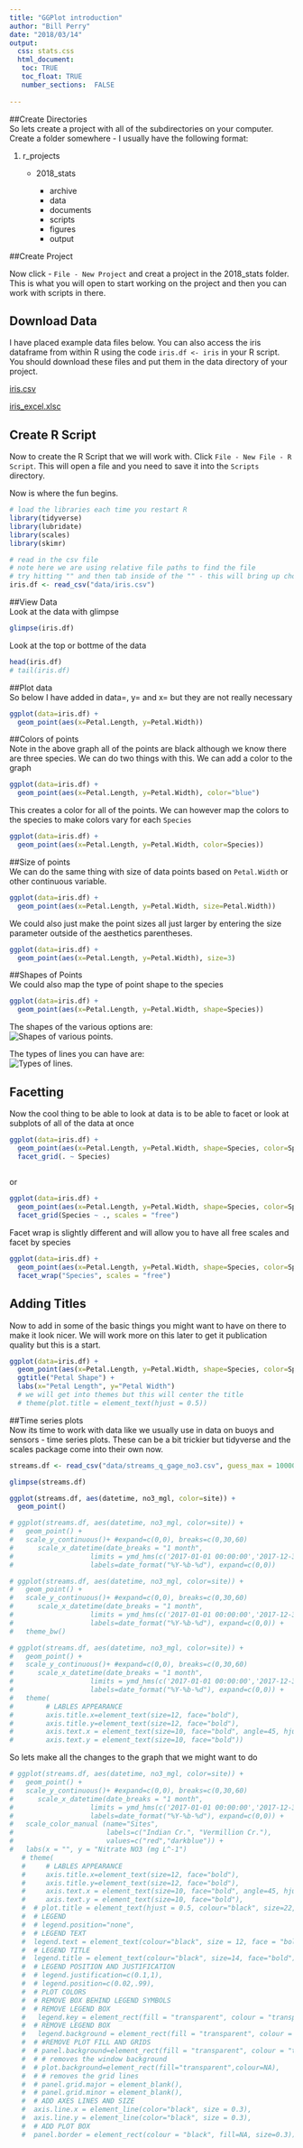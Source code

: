 ```yaml
---
title: "GGPlot introduction"
author: "Bill Perry"
date: "2018/03/14"
output:
  css: stats.css
  html_document:
   toc: TRUE
   toc_float: TRUE
   number_sections:  FALSE
   
---
```

##Create Directories     
So lets create a project with all of the subdirectories on your computer. Create a folder somewhere - I usually have the following format:      

1. r_projects        

    * 2018_stats      
    
        + archive      
        + data     
        + documents  
        + scripts   
        + figures   
        + output   
         

##Create Project     

Now click - ```File - New Project``` and creat a project in the 2018_stats folder. This is what you will open to start working on the project and then you can work with scripts in there.



## Download Data      

I have placed example data files below. You can also access the iris dataframe from within R using the code ```iris.df <- iris``` in your R script. You should download these files and put them in the data directory of your project.      

[iris.csv](https://wlperry.github.io/2018_stats/data/iris.csv)     
 
[iris_excel.xlsc](https://wlperry.github.io/2017stats/data/iris_excel.xlsx)    

## Create R Script       

Now to create the R Script that we will work with. Click ```File - New File - R Script```. This will open a file and you need to save it into the ```Scripts``` directory.    

Now is where the fun begins.

```r
# load the libraries each time you restart R
library(tidyverse)
library(lubridate)
library(scales)
library(skimr)

# read in the csv file
# note here we are using relative file paths to find the file
# try hitting "" and then tab inside of the "" - this will bring up choices
iris.df <- read_csv("data/iris.csv")

```


##View Data     
Look at the data with glimpse

```r
glimpse(iris.df)
```

Look at the top or bottme of the data
```r
head(iris.df)
# tail(iris.df)
```

##Plot data       
So below I have added in data=, y= and x= but they are not really necessary
```r
ggplot(data=iris.df) +
  geom_point(aes(x=Petal.Length, y=Petal.Width))
```

##Colors of points      
Note in the above graph all of the points are black although we know there are three species. We can do two things with this. We can add a color to the graph

```r
ggplot(data=iris.df) +
  geom_point(aes(x=Petal.Length, y=Petal.Width), color="blue")
```

This creates a color for all of the points. We can however map the colors to the species to make colors vary for each `Species`

```r
ggplot(data=iris.df) +
  geom_point(aes(x=Petal.Length, y=Petal.Width, color=Species))
```

##Size of points   
We can do the same thing with size of data points based on `Petal.Width` or other continuous variable.   

```r
ggplot(data=iris.df) +
  geom_point(aes(x=Petal.Length, y=Petal.Width, size=Petal.Width))
```

We could also just make the point sizes all just larger by entering the size parameter outside of the aesthetics parentheses.
```r
ggplot(data=iris.df) +
  geom_point(aes(x=Petal.Length, y=Petal.Width), size=3)
```



##Shapes of Points    
We could also map the type of point shape to the species   

```r
ggplot(data=iris.df) +
  geom_point(aes(x=Petal.Length, y=Petal.Width, shape=Species))
```

The shapes of the various options are:   
![Shapes of various points.](images/point_shapes.png)


The types of lines you can have are:    
![Types of lines.](images/line_types.png)

## Facetting 
Now the cool thing to be able to look at data is to be able to facet or look at subplots of all of the data at once

```r

ggplot(data=iris.df) +
  geom_point(aes(x=Petal.Length, y=Petal.Width, shape=Species, color=Species)) +
  facet_grid(. ~ Species)
  


```

or

```r
ggplot(data=iris.df) +
  geom_point(aes(x=Petal.Length, y=Petal.Width, shape=Species, color=Species)) +
  facet_grid(Species ~ ., scales = "free") 
```



Facet wrap is slightly different and will allow you to have all free scales and facet by species
```r
ggplot(data=iris.df) +
  geom_point(aes(x=Petal.Length, y=Petal.Width, shape=Species, color=Species)) +
  facet_wrap("Species", scales = "free") 
```

## Adding Titles      
Now to add in some of the basic things you might want to have on there to make it look nicer. We will work more on this later to get it publication quality but this is a start.  


```r
ggplot(data=iris.df) +
  geom_point(aes(x=Petal.Length, y=Petal.Width, shape=Species, color=Species)) +
  ggtitle("Petal Shape") +
  labs(x="Petal Length", y="Petal Width") 
  # we will get into themes but this will center the title
  # theme(plot.title = element_text(hjust = 0.5))
```

##Time series plots    
Now its time to work with data like we usually use in data on buoys and sensors - time series plots. These can be a bit trickier but tidyverse and the scales package come into their own now.

```r
streams.df <- read_csv("data/streams_q_gage_no3.csv", guess_max = 10000) 

glimpse(streams.df)
```

```r
ggplot(streams.df, aes(datetime, no3_mgl, color=site)) +
  geom_point()
```


```r
# ggplot(streams.df, aes(datetime, no3_mgl, color=site)) +
#   geom_point() +
#   scale_y_continuous()+ #expand=c(0,0), breaks=c(0,30,60)
#      scale_x_datetime(date_breaks = "1 month", 
#                   limits = ymd_hms(c('2017-01-01 00:00:00','2017-12-31 00:00:00')),
#                   labels=date_format("%Y-%b-%d"), expand=c(0,0)) 
```


```r
# ggplot(streams.df, aes(datetime, no3_mgl, color=site)) +
#   geom_point() +
#   scale_y_continuous()+ #expand=c(0,0), breaks=c(0,30,60)
#      scale_x_datetime(date_breaks = "1 month", 
#                   limits = ymd_hms(c('2017-01-01 00:00:00','2017-12-31 00:00:00')),
#                   labels=date_format("%Y-%b-%d"), expand=c(0,0)) +
#   theme_bw()
```

```r
# ggplot(streams.df, aes(datetime, no3_mgl, color=site)) +
#   geom_point() +
#   scale_y_continuous()+ #expand=c(0,0), breaks=c(0,30,60)
#      scale_x_datetime(date_breaks = "1 month", 
#                   limits = ymd_hms(c('2017-01-01 00:00:00','2017-12-31 00:00:00')),
#                   labels=date_format("%Y-%b-%d"), expand=c(0,0)) +
#   theme(
#        # LABLES APPEARANCE
#        axis.title.x=element_text(size=12, face="bold"),
#        axis.title.y=element_text(size=12, face="bold"),
#        axis.text.x = element_text(size=10, face="bold", angle=45, hjust=1),
#        axis.text.y = element_text(size=10, face="bold"))
```

So lets make all the changes to the graph that we might want to do

```r
# ggplot(streams.df, aes(datetime, no3_mgl, color=site)) +
#   geom_point() +
#   scale_y_continuous()+ #expand=c(0,0), breaks=c(0,30,60)
#      scale_x_datetime(date_breaks = "1 month", 
#                   limits = ymd_hms(c('2017-01-01 00:00:00','2017-12-31 00:00:00')),
#                   labels=date_format("%Y-%b-%d"), expand=c(0,0)) +
#   scale_color_manual (name="Sites",
#                       labels=c("Indian Cr.", "Vermillion Cr."),
#                       values=c("red","darkblue")) +
#   labs(x = "", y = "Nitrate NO3 (mg L^-1") 
   # theme(
   #     # LABLES APPEARANCE
   #     axis.title.x=element_text(size=12, face="bold"),
   #     axis.title.y=element_text(size=12, face="bold"),
   #     axis.text.x = element_text(size=10, face="bold", angle=45, hjust=1),
   #     axis.text.y = element_text(size=10, face="bold"),
   #  # plot.title = element_text(hjust = 0.5, colour="black", size=22, face="bold"),
   #  # LEGEND
   #  # legend.position="none",
   #  # LEGEND TEXT
   #  legend.text = element_text(colour="black", size = 12, face = "bold"),
   #  # LEGEND TITLE
   #  legend.title = element_text(colour="black", size=14, face="bold"),
   #  # LEGEND POSITION AND JUSTIFICATION 
   #  # legend.justification=c(0.1,1),
   #  # legend.position=c(0.02,.99),
   #  # PLOT COLORS
   #  # REMOVE BOX BEHIND LEGEND SYMBOLS
   #  # REMOVE LEGEND BOX
   #   legend.key = element_rect(fill = "transparent", colour = "transparent"), 
   #  # REMOVE LEGEND BOX
   #   legend.background = element_rect(fill = "transparent", colour = "transparent"), 
   #  # #REMOVE PLOT FILL AND GRIDS
   #  # panel.background=element_rect(fill = "transparent", colour = "transparent"), 
   #  # # removes the window background
   #  # plot.background=element_rect(fill="transparent",colour=NA),
   #  # # removes the grid lines
   #  # panel.grid.major = element_blank(), 
   #  # panel.grid.minor = element_blank(),
   #  # ADD AXES LINES AND SIZE
   #  axis.line.x = element_line(color="black", size = 0.3),
   #  axis.line.y = element_line(color="black", size = 0.3),
   #  # ADD PLOT BOX
   #  panel.border = element_rect(colour = "black", fill=NA, size=0.3))
```

